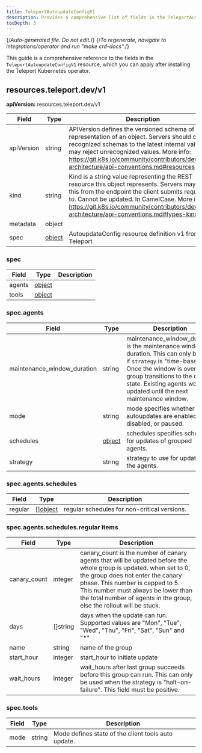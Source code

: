 ```yaml
---
title: TeleportAutoupdateConfigV1
description: Provides a comprehensive list of fields in the TeleportAutoupdateConfigV1 resource available through the Teleport Kubernetes operator
tocDepth: 3
---
```


{/*Auto-generated file. Do not edit.*/}
{/*To regenerate, navigate to integrations/operator and run "make crd-docs".*/}

This guide is a comprehensive reference to the fields in the `TeleportAutoupdateConfigV1`
resource, which you can apply after installing the Teleport Kubernetes operator.


## resources.teleport.dev/v1

**apiVersion:** resources.teleport.dev/v1

|Field|Type|Description|
|---|---|---|
|apiVersion|string|APIVersion defines the versioned schema of this representation of an object. Servers should convert recognized schemas to the latest internal value, and may reject unrecognized values. More info: https://git.k8s.io/community/contributors/devel/sig-architecture/api-conventions.md#resources|
|kind|string|Kind is a string value representing the REST resource this object represents. Servers may infer this from the endpoint the client submits requests to. Cannot be updated. In CamelCase. More info: https://git.k8s.io/community/contributors/devel/sig-architecture/api-conventions.md#types-kinds|
|metadata|object||
|spec|[object](#spec)|AutoupdateConfig resource definition v1 from Teleport|

### spec

|Field|Type|Description|
|---|---|---|
|agents|[object](#specagents)||
|tools|[object](#spectools)||

### spec.agents

|Field|Type|Description|
|---|---|---|
|maintenance_window_duration|string|maintenance_window_duration is the maintenance window duration. This can only be set if `strategy` is "time-based". Once the window is over, the group transitions to the done state. Existing agents won't be updated until the next maintenance window.|
|mode|string|mode specifies whether agent autoupdates are enabled, disabled, or paused.|
|schedules|[object](#specagentsschedules)|schedules specifies schedules for updates of grouped agents.|
|strategy|string|strategy to use for updating the agents.|

### spec.agents.schedules

|Field|Type|Description|
|---|---|---|
|regular|[][object](#specagentsschedulesregular-items)|regular schedules for non-critical versions.|

### spec.agents.schedules.regular items

|Field|Type|Description|
|---|---|---|
|canary_count|integer|canary_count is the number of canary agents that will be updated before the whole group is updated. when set to 0, the group does not enter the canary phase. This number is capped to 5. This number must always be lower than the total number of agents in the group, else the rollout will be stuck.|
|days|[]string|days when the update can run. Supported values are "Mon", "Tue", "Wed", "Thu", "Fri", "Sat", "Sun" and "*"|
|name|string|name of the group|
|start_hour|integer|start_hour to initiate update|
|wait_hours|integer|wait_hours after last group succeeds before this group can run. This can only be used when the strategy is "halt-on-failure". This field must be positive.|

### spec.tools

|Field|Type|Description|
|---|---|---|
|mode|string|Mode defines state of the client tools auto update.|


